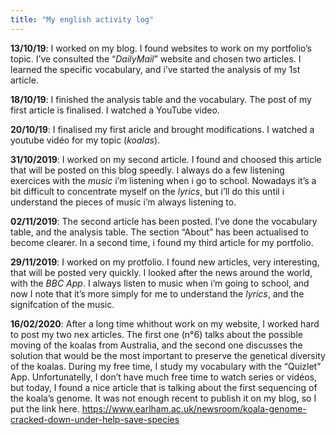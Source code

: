 ```yaml
---
title: "My english activity log"
---
```


**13/10/19**: I worked on my blog. I found websites to work on my portfolio's topic. I've consulted the "*DailyMail*" website and chosen two articles. 
I learned the specific vocabulary, and i've started the analysis of my 1st article.

**18/10/19**: I finished the analysis table and the vocabulary. The post of my first article is finalised. I watched a YouTube video. 

**20/10/19**: I finalised my first aricle and brought modifications. 
I watched a youtube vidéo for my topic (*koalas*).

**31/10/2019**: I worked on my second article. I found and choosed this article that will be posted on this blog speedly. I always do a few listening exercices with the *music* i'm listening when i go to school. Nowadays it's a bit difficult to concentrate myself on the *lyrics*, but i'll do this until i understand the pieces of music i'm always listening to.

**02/11/2019**: The second article has been posted. I've done the vocabulary table, and the analysis table. The section "About" has been actualised to become clearer. 
In a second time, i found my third article for my portfolio. 

**29/11/2019**: I worked on my protfolio. I found new articles, very interesting, that will be posted very quickly. I looked after the news around the world, with the *BBC App*. I always listen to music when i'm going to school, and now I note that it's more simply for me to understand the *lyrics*, and the signifcation of the music. 

**16/02/2020**: After a long time whithout work on my website, I worked hard to post my two nex articles. The first one (n°6) talks about the possible moving of the koalas from Australia, and the second one discusses the solution that would be the most important to preserve the genetical diversity of the koalas. 
During my free time, I study my vocabulary with the "Quizlet" App. 
Unfortunatelly, I don't have much free time to watch series or vidéos, but today, I found a nice article that is talking about the first sequencing of the koala's genome. It was not enough recent to publish it on my blog, so I put the link here. 
<https://www.earlham.ac.uk/newsroom/koala-genome-cracked-down-under-help-save-species>
